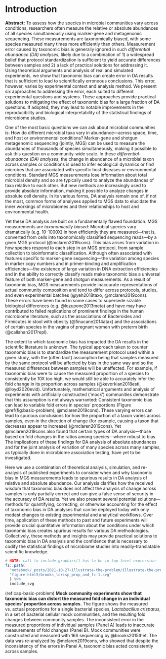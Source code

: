 # Introduction {#introduction}

::: {#abstract .rmdnote}

**Abstract:**
To assess how the species in microbial communities vary across conditions, researchers often measure the relative or absolute abundances of all species simultaneously using marker-gene and metagenomic sequencing.
These measurements are taxonomically biased, with some species measured many times more efficiently than others.
Measurement error caused by taxonomic bias is generally ignored in such _differential abundance (DA) analyses_, likely due to a combination of 1) a widespread belief that protocol standardization is sufficient to yield accurate differences between samples and 2) a lack of practical solutions for addressing it.
Using theoretical arguments and analysis of real and simulated experiments, we show that taxonomic bias can create error in DA results that is sufficient to lead to scientifically erroneous conclusions.
This error, however, varies by experimental context and analysis method.
We present six approaches to addressing the error, each suited to different experimental questions and systems.
These approaches provide practical solutions to mitigating the effect of taxonomic bias for a large fraction of DA questions.
If adopted, they may lead to notable improvements in the reproducibility and biological interpretability of the statistical findings of microbiome studies.

:::

<!-- First paragraph: DA analysis -->
One of the most basic questions we can ask about microbial communities is: How do different microbial taxa vary in abundance—across space, time, and host or environmental conditions?
Marker-gene and shotgun metagenomic sequencing (jointly, MGS) can be used to measure the abundances of thousands of species simultaneously, making it possible to ask this question on a community-wide scale.
In these _differential-abundance (DA) analyses_, the change in abundance of a microbial taxon across samples or conditions is used to infer ecological dynamics or find microbes that are associated with specific host diseases or environmental conditions.
Standard MGS measurements lose information about total microbial density and so are typically used to analyze the abundances of taxa relative to each other.
But new methods are increasingly used to provide absolute information, making it possible to analyze changes in absolute cell density.
In its various forms, DA analysis remain one of, if not the most, common forms of analyses applied to MGS data to elucidate the inner workings of microbiomes and their relationships to host and environmental health.

<!-- P: Taxonomic bias -->
Yet these DA analysis are built on a fundamentally flawed foundation.
MGS measurements are _taxonomically biased_: Microbial species vary dramatically (e.g. 10-1000X) in how efficiently they are measured—that is, converted from cells into taxonomically classified sequencing reads—by a given MGS protocol (@mclaren2019cons).
This bias arises from variation in how species respond to each step in an MGS protocol, from sample collection to bioinformatic classification.
Although often associated with features specific to marker-gene sequencing—the variation among species in marker copy numbers and in primer-binding and amplification efficiencies—the existence of large variation in DNA extraction efficiencies and in the ability to correctly classify reads make taxonomic bias a universal feature of both marker-gene and shotgun measurements.
As a result of taxonomic bias, MGS measurements provide inaccurate representations of actual community composition and tend to differ across protocols, studies, and even experimental batches (@yeh2018taxo, @mclaren2019cons).
These errors have been found in some cases to supersede sizable biological differences (e.g. @lozupone2013meta) and have may have contributed to failed replications of prominent findings in the human microbiome literature, such as the associations of Bacteroides and Firmicutes in stool with obesity (@finucane2014atax) and the associations of certain species in the vagina of pregnant women with preterm birth (@callahan2017repl).

<!-- P: Taxonomic bias and DA -->
The extent to which taxonomic bias has impacted the DA results in the scientific literature is unknown.
The typical approach taken to counter taxonomic bias is to standardize the measurement protocol used within a given study, with the (often tacit) assumption being that samples measured by the same protocol will be affected by bias in the same way and so the measured differences between samples will be unaffected.
For example, if taxonomic bias were to cause the measured proportion of a species to consistently be 10X too high, we would still be able to accurately infer the fold change in its proportion across samples (@kevorkian2018esti, @lloyd2020evid).
Unfortunately, mathematical arguments and analysis of experiments with artificially constructed ('mock') communities demonstrate that this assumption is not always warranted: 
Consistent taxonomic bias can lead to variable fold errors in species' proportions (Figure \@ref(fig:basic-problem), @mclaren2019cons).
These varying errors can lead to spurious conclusions for how the proportion of a taxon varies across samples, even in the direction of change (for example, causing a taxon that decreases appear to increase) (@mclaren2019cons).
Yet @mclaren2019cons also found that certain types of DA analysis---those based on fold changes in the ratios among species---where robust to bias.
The implications of these findings for DA analysis of absolute abundances and for the joint analysis of variation of many species across many samples, as typically done in microbiome association testing, have yet to be investigated.

<!-- P: Objective and summary of the present article -->

Here we use a combination of theoretical analysis, simulation, and re-analysis of published experiments to consider when and why taxonomic bias in MGS measurements leads to spurious results in DA analysis of relative and absolute abundance.
Our analysis clarifies how the received wisdom that taxonomic bias does not affect the analysis of change across samples is only partially correct and can give a false sense of security in the accuracy of DA results.
Yet we also present several potential solutions---methods for quantifying, correcting, or otherwise accounting for the effect of taxonomic bias in DA analyses that can be deployed today with only modest changes to existing experimental and analytical workflows.
Over time, application of these methods to past and future experiments will provide crucial quantitative information about the conditions under which taxonomic bias creates spurious results for various DA methodologies.
Collectively, these methods and insights may provide practical solutions to taxonomic bias in DA analysis and the confidence that is necessary to codify the statistical findings of microbiome studies into readily-translatable scientific knowledge.

<!-- begin figure -->

```r
# NOTE: call to include_graphics() has to be in top level expression
fs::path(
  "notebook/_posts/2021-10-27-illustrate-the-problem/illustrate-the-problem_files", 
  "figure-html5/brooks_lcrisp_prop_and_fc-1.svg"
  ) %>%
  include_svg
```

(ref:cap-basic-problem) **Mock community experiments show that taxonomic bias can distort the measured fold change in an individual species' proportion across samples.** The figure shows the measured vs. actual proportions for a single bacterial species, _Lactobacillus crispatus_, in a set of bacterial cellular mock communities, and the resulting fold changes between community samples. The inconsistent error in the measured proportions of individual samples (Panel A) leads to inaccurate measurements of fold changes (Panel B). Mock communities were constructed and measured with 16S sequencing by @brooks2015thet. The data was re-analyzed by @mclaren2019cons, who showed that despite the inconsistency of the errors in Panel A, taxonomic bias acted consistently across samples.

<!-- end figure -->
